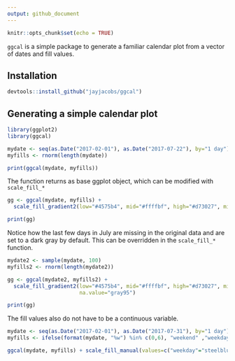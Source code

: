 ```yaml
---
output: github_document
---
```


```r
knitr::opts_chunk$set(echo = TRUE)
```

`ggcal` is a simple package to generate a familiar calendar plot from a vector of dates and 
fill values.

## Installation

```r
devtools::install_github("jayjacobs/ggcal")
```

## Generating a simple calendar plot

```r
library(ggplot2)
library(ggcal)

mydate <- seq(as.Date("2017-02-01"), as.Date("2017-07-22"), by="1 day")
myfills <- rnorm(length(mydate))

print(ggcal(mydate, myfills))
```

The function returns as base ggplot object, which can be modified with `scale_fill_*` 

```r
gg <- ggcal(mydate, myfills) +
  scale_fill_gradient2(low="#4575b4", mid="#ffffbf", high="#d73027", midpoint=0)

print(gg)
```

Notice how the last few days in July are missing in the original data and are set to a dark gray by default.  This can be overridden in the `scale_fill_*` function.

```r
mydate2 <- sample(mydate, 100) 
myfills2 <- rnorm(length(mydate2))

gg <- ggcal(mydate2, myfills2) +
  scale_fill_gradient2(low="#4575b4", mid="#ffffbf", high="#d73027", midpoint=0,
                       na.value="gray95")

print(gg)

```

The fill values also do not have to be a continuous variable.

```r
mydate <- seq(as.Date("2017-02-01"), as.Date("2017-07-31"), by="1 day")
myfills <- ifelse(format(mydate, "%w") %in% c(0,6), "weekend" ,"weekday")

ggcal(mydate, myfills) + scale_fill_manual(values=c("weekday"="steelblue", "weekend"="lightsteelblue"))
```


